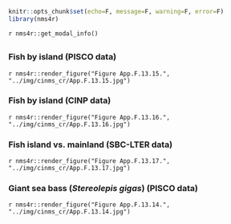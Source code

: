 ```r
knitr::opts_chunk$set(echo=F, message=F, warning=F, error=F)
library(nms4r)
```

`r nms4r::get_modal_info()`

## {.tabset}

### Fish by island (PISCO data)

`r nms4r::render_figure("Figure App.F.13.15.", "../img/cinms_cr/App.F.13.15.jpg")`

### Fish by island (CINP data)

`r nms4r::render_figure("Figure App.F.13.16.", "../img/cinms_cr/App.F.13.16.jpg")`

### Fish island vs. mainland (SBC-LTER data)

`r nms4r::render_figure("Figure App.F.13.17.", "../img/cinms_cr/App.F.13.17.jpg")`

### Giant sea bass (_Stereolepis gigas_) (PISCO data)

`r nms4r::render_figure("Figure App.F.13.14.", "../img/cinms_cr/App.F.13.14.jpg")`

